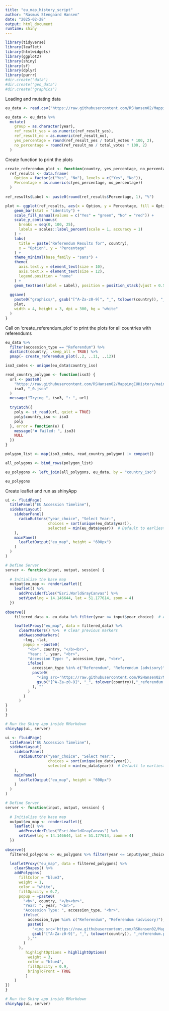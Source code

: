 ---
title: "eu_map_history_script"
author: "Rasmus Stengaard Hansen"
date: "2025-02-28"
output: html_document
runtime: shiny
---

```{r setup, echo=FALSE, message=FALSE}
library(tidyverse)
library(leaflet)
library(htmlwidgets)
library(ggplot2)
library(shiny)
library(sf)
library(dplyr)
library(purrr)
#dir.create("data")
#dir.create("geo_data")
#dir.create("graphics")
```

Loading and mutating data

```{r}

eu_data <- read.csv("https://raw.githubusercontent.com/RSHansen02/MappingEUHistory/refs/heads/main/data/eu_data.csv")

eu_data <- eu_data %>%
  mutate(
    group = as.character(year),
    ref_result_yes = as.numeric(ref_result_yes),
    ref_result_no = as.numeric(ref_result_no),
    yes_percentage = round(ref_result_yes / total_votes * 100, 2),
    no_percentage = round(ref_result_no / total_votes * 100, 2)
  )

```

Create function to print the plots

```{r}


create_referendum_plot <- function(country, yes_percentage, no_percentage) {
  ref_results <- data.frame(
    Option = factor(c("Yes", "No"), levels = c("Yes", "No")),
    Percentage = as.numeric(c(yes_percentage, no_percentage))
  )
  
ref_results$Label <- paste0(round(ref_results$Percentage, 1), "%")

plot <- ggplot(ref_results, aes(x = Option, y = Percentage, fill = Option)) +
    geom_bar(stat = "identity") +
    scale_fill_manual(values = c("Yes" = "green", "No" = "red")) +
    scale_y_continuous(
      breaks = seq(0, 100, 25),
      labels = scales::label_percent(scale = 1, accuracy = 1)
    ) +
    labs(
      title = paste("Referendum Results for", country),
      x = "Option", y = "Percentage"
    ) +
    theme_minimal(base_family = "sans") +
    theme(
      axis.text.y = element_text(size = 10),
      axis.text.x = element_text(size = 12),
      legend.position = "none"
    ) +
    geom_text(aes(label = Label), position = position_stack(vjust = 0.5), size = 4, color = "black")
  
  ggsave(
    paste0("graphics/", gsub("[^A-Za-z0-9]", "_", tolower(country)), "_referendum.png"),
    plot,
    width = 4, height = 3, dpi = 300, bg = "white"
  )
}

```

Call on 'create_referendum_plot' to print the plots for all countries with referendums

```{r}

eu_data %>%
  filter(accession_type == "Referendum") %>%
  distinct(country, .keep_all = TRUE) %>%
  pmap(~ create_referendum_plot(..2, ..11, ..12))


```



```{r}

iso3_codes <- unique(eu_data$country_iso)

read_country_polygon <- function(iso3) {
  url <- paste0(
    "https://raw.githubusercontent.com/RSHansen02/MappingEUHistory/main/geo_data/gadm41_",
    iso3, "_0.json"
  )
  message("Trying ", iso3, ": ", url)
  
  tryCatch({
    poly <- st_read(url, quiet = TRUE)
    poly$country_iso <- iso3
    poly
  }, error = function(e) {
    message("❌ Failed: ", iso3)
    NULL
  })
}

polygon_list <- map(iso3_codes, read_country_polygon) |> compact()

all_polygons <- bind_rows(polygon_list)

eu_polygons <- left_join(all_polygons, eu_data, by = "country_iso")

eu_polygons

```

Create leaflet and run as shinyApp

```{r}

ui <- fluidPage(
  titlePanel("EU Accession Timeline"),
  sidebarLayout(
    sidebarPanel(
      radioButtons("year_choice", "Select Year:", 
                   choices = sort(unique(eu_data$year)), 
                   selected = min(eu_data$year))  # Default to earliest year
    ),
    mainPanel(
      leafletOutput("eu_map", height = "600px")
    )
  )
)

# Define Server
server <- function(input, output, session) {
  
  # Initialize the base map
  output$eu_map <- renderLeaflet({
    leaflet() %>%
      addProviderTiles("Esri.WorldGrayCanvas") %>%
      setView(lng = 14.146644, lat = 51.177614, zoom = 4)
  })
  
observe({
    filtered_data <- eu_data %>% filter(year <= input$year_choice)  # Accumulate years

    leafletProxy("eu_map", data = filtered_data) %>%
      clearMarkers() %>%  # Clear previous markers
      addAwesomeMarkers(
        ~lng, ~lat, 
        popup = ~paste0(
          "<b>", country, "</b><br>",
          "Year: ", year, "<br>",
          "Accession Type: ", accession_type, "<br>",
          ifelse(
            accession_type %in% c("Referendum", "Referendum (advisory)"),
            paste0(
              "<img src='https://raw.githubusercontent.com/RSHansen02/MappingEUHistory/main/graphics/",
              gsub("[^A-Za-z0-9]", "_", tolower(country)),"_referendum.png' width='300'>"
            ), ""
          )
        )
      )
}
)
}

# Run the Shiny app inside RMarkdown
shinyApp(ui, server)


```




```{r}

ui <- fluidPage(
  titlePanel("EU Accession Timeline"),
  sidebarLayout(
    sidebarPanel(
      radioButtons("year_choice", "Select Year:", 
                   choices = sort(unique(eu_data$year)), 
                   selected = min(eu_data$year))  # Default to earliest year
    ),
    mainPanel(
      leafletOutput("eu_map", height = "600px")
    )
  )
)

# Define Server
server <- function(input, output, session) {
  
  # Initialize the base map
  output$eu_map <- renderLeaflet({
    leaflet() %>%
      addProviderTiles("Esri.WorldGrayCanvas") %>%
      setView(lng = 14.146644, lat = 51.177614, zoom = 4)
  })
  
observe({
  filtered_polygons <- eu_polygons %>% filter(year <= input$year_choice)

  leafletProxy("eu_map", data = filtered_polygons) %>%
    clearShapes() %>%  
    addPolygons(
      fillColor = "blue3",
      weight = 1,
      color = "white",
      fillOpacity = 0.7,
      popup = ~paste0(
        "<b>", country, "</b><br>",
        "Year: ", year, "<br>",
        "Accession Type: ", accession_type, "<br>",
        ifelse(
          accession_type %in% c("Referendum", "Referendum (advisory)"),
          paste0(
            "<img src='https://raw.githubusercontent.com/RSHansen02/MappingEUHistory/main/graphics/",
            gsub("[^A-Za-z0-9]", "_", tolower(country)), "_referendum.png' width='200'>"
          ),""
        )
      ),
         highlightOptions = highlightOptions(
          weight = 3,         
          color = "blue4",    
          fillOpacity = 0.9,  
          bringToFront = TRUE  
         )
    )
})
}

# Run the Shiny app inside RMarkdown
shinyApp(ui, server)

```


